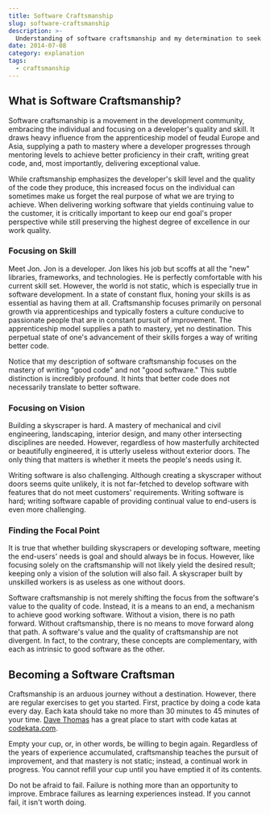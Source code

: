 ```yaml
---
title: Software Craftsmanship
slug: software-craftsmanship
description: >-
  Understanding of software craftsmanship and my determination to seek constant improvement.
date: 2014-07-08
category: explanation
tags:
  - craftsmanship
---
```


## What is Software Craftsmanship?

Software craftsmanship is a movement in the development community, embracing the individual and focusing on a developer's quality and skill. It draws heavy influence from the apprenticeship model of feudal Europe and Asia, supplying a path to mastery where a developer progresses through mentoring levels to achieve better proficiency in their craft, writing great code, and, most importantly, delivering exceptional value.

While craftsmanship emphasizes the developer's skill level and the quality of the code they produce, this increased focus on the individual can sometimes make us forget the real purpose of what we are trying to achieve. When delivering working software that yields continuing value to the customer, it is critically important to keep our end goal's proper perspective while still preserving the highest degree of excellence in our work quality.

### Focusing on Skill

Meet Jon. Jon is a developer. Jon likes his job but scoffs at all the "new" libraries, frameworks, and technologies. He is perfectly comfortable with his current skill set. However, the world is not static, which is especially true in software development. In a state of constant flux, honing your skills is as essential as having them at all. Craftsmanship focuses primarily on personal growth via apprenticeships and typically fosters a culture conducive to passionate people that are in constant pursuit of improvement. The apprenticeship model supplies a path to mastery, yet no destination. This perpetual state of one's advancement of their skills forges a way of writing better code.

Notice that my description of software craftsmanship focuses on the mastery of writing "good code" and not "good software." This subtle distinction is incredibly profound. It hints that better code does not necessarily translate to better software.

### Focusing on Vision

Building a skyscraper is hard. A mastery of mechanical and civil engineering, landscaping, interior design, and many other intersecting disciplines are needed. However, regardless of how masterfully architected or beautifully engineered, it is utterly useless without exterior doors. The only thing that matters is whether it meets the people's needs using it.

Writing software is also challenging. Although creating a skyscraper without doors seems quite unlikely, it is not far-fetched to develop software with features that do not meet customers' requirements. Writing software is hard; writing software capable of providing continual value to end-users is even more challenging.

### Finding the Focal Point

It is true that whether building skyscrapers or developing software, meeting the end-users' needs is goal and should always be in focus. However, like focusing solely on the craftsmanship will not likely yield the desired result; keeping only a vision of the solution will also fail. A skyscraper built by unskilled workers is as useless as one without doors.

Software craftsmanship is not merely shifting the focus from the software's value to the quality of code. Instead, it is a means to an end, a mechanism to achieve good working software. Without a vision, there is no path forward. Without craftsmanship, there is no means to move forward along that path. A software's value and the quality of craftsmanship are not divergent. In fact, to the contrary, these concepts are complementary, with each as intrinsic to good software as the other.

## Becoming a Software Craftsman

Craftsmanship is an arduous journey without a destination. However, there are regular exercises to get you started. First, practice by doing a code kata every day. Each kata should take no more than 30 minutes to 45 minutes of your time. [Dave Thomas](http://pragdave.me) has a great place to start with code katas at [codekata.com](http://codekata.com).

Empty your cup, or, in other words, be willing to begin again. Regardless of the years of experience accumulated, craftsmanship teaches the pursuit of improvement, and that mastery is not static; instead, a continual work in progress. You cannot refill your cup until you have emptied it of its contents.

Do not be afraid to fail. Failure is nothing more than an opportunity to improve. Embrace failures as learning experiences instead. If you cannot fail, it isn't worth doing.
